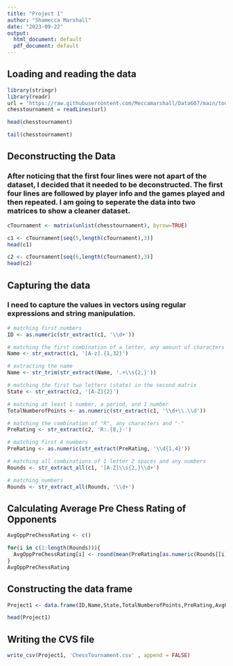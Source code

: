 ```yaml
---
title: "Project 1"
author: "Shamecca Marshall"
date: "2023-09-22"
output:
  html_document: default
  pdf_document: default
---
```


## Loading and reading the data
```r
library(stringr)
library(readr)
url = 'https://raw.githubusercontent.com/Meccamarshall/Data607/main/tournamentinfo.txt'
chesstournament = readLines(url)
```

```r
head(chesstournament)
```

```r
tail(chesstournament)
```

## Deconstructing the Data
### After noticing that the first four lines were not apart of the dataset, I decided that it needed to be deconstructed. The first four lines are followed by player info and the games played and then repeated. I am going to seperate the data into two matrices to show a cleaner dataset.
```r
cTournament <- matrix(unlist(chesstournament), byrow=TRUE)

c1 <- cTournament[seq(5,length(cTournament),3)]
head(c1)
```

```r
c2 <- cTournament[seq(6,length(cTournament),3)]
head(c2)
```

## Capturing the data
### I need to capture the values in vectors using regular expressions and string manipulation.
```r
# matching first numbers
ID <- as.numeric(str_extract(c1, '\\d+'))

# matching the first combination of a letter, any amount of characters and "|"
Name <- str_extract(c1, '[A-z].{1,32}') 

# extracting the name
Name <- str_trim(str_extract(Name, '.+\\s{2,}'))

# matching the first two letters (state) in the second matrix 
State <- str_extract(c2, '[A-Z]{2}') 

# matching at least 1 number, a period, and 1 number
TotalNumberofPoints <- as.numeric(str_extract(c1, '\\d+\\.\\d'))

# matching the combination of "R", any characters and "-"
PreRating <- str_extract(c2, 'R:.{8,}-')

# matching first 4 numbers
PreRating <- as.numeric(str_extract(PreRating, '\\d{1,4}'))

# matching all combinations of 1 letter 2 spaces and any numbers
Rounds <- str_extract_all(c1, '[A-Z]\\s{2,}\\d+')

# matching numbers
Rounds <- str_extract_all(Rounds, '\\d+')
```
## Calculating Average Pre Chess Rating of Opponents
```r
AvgOppPreChessRating <- c()

for(i in c(1:length(Rounds))){
  AvgOppPreChessRating[i] <- round(mean(PreRating[as.numeric(Rounds[[i]])]),0)
}
AvgOppPreChessRating
```
## Constructing the data frame
```r
Project1 <- data.frame(ID,Name,State,TotalNumberofPoints,PreRating,AvgOppPreChessRating)

head(Project1)
```
## Writing the CVS file
```r
write_csv(Project1, 'ChessTournament.csv' , append = FALSE)
```
